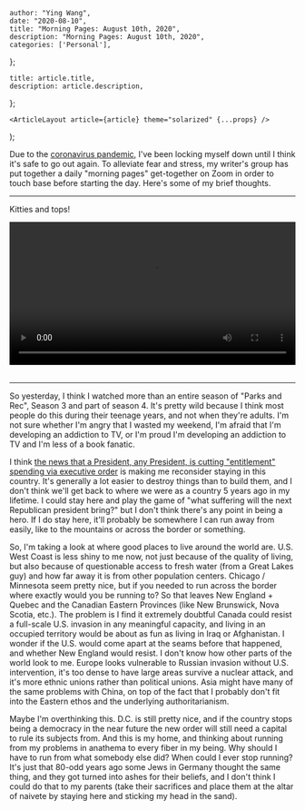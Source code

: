 

    author: "Ying Wang",
    date: "2020-08-10",
    title: "Morning Pages: August 10th, 2020",
    description: "Morning Pages: August 10th, 2020",
    categories: ['Personal'],
};

    title: article.title,
    description: article.description,
};

    <ArticleLayout article={article} theme="solarized" {...props} />
);


Due to the [coronavirus
pandemic](https://en.wikipedia.org/wiki/2019-20_coronavirus_pandemic), I've been
locking myself down until I think it's safe to go out again. To alleviate fear
and stress, my writer's group has put together a daily "morning pages"
get-together on Zoom in order to touch base before starting the day. Here's some
of my brief thoughts.

---

Kitties and tops!

<!-- https://stackoverflow.com/a/26276254 -->
<video style="width: 100%; width: -moz-available; width: -webkit-fill-available; width: fill-available; max-width: 100%;" controls>
    <source src="/video/posts/2020/08/10/morning_pages.mp4" type="video/mp4">
    Your browser does not support HTML5 video.
</video>
<br/>
<br/>

---

So yesterday, I think I watched more than an entire season of "Parks and Rec",
Season 3 and part of season 4. It's pretty wild because I think most people do
this during their teenage years, and not when they're adults. I'm not sure
whether I'm angry that I wasted my weekend, I'm afraid that I'm developing an
addiction to TV, or I'm proud I'm developing an addiction to TV and I'm less of
a book fanatic.

I think [the news that a President, any President, is cutting "entitlement"
spending via executive
order](https://boston.cbslocal.com/2020/08/08/coronavirus-donald-trump-executive-order-ayanna-pressley-elizabeth-warren/)
is making me reconsider staying in this country. It's generally a lot easier to
destroy things than to build them, and I don't think we'll get back to where we
were as a country 5 years ago in my lifetime. I could stay here and play the
game of "what suffering will the next Republican president bring?" but I don't
think there's any point in being a hero. If I do stay here, it'll probably be
somewhere I can run away from easily, like to the mountains or across the border
or something.

So, I'm taking a look at where good places to live around the world are. U.S.
West Coast is less shiny to me now, not just because of the quality of living,
but also because of questionable access to fresh water (from a Great Lakes guy)
and how far away it is from other population centers. Chicago / Minnesota seem
pretty nice, but if you needed to run across the border where exactly would you
be running to? So that leaves New England + Quebec and the Canadian Eastern
Provinces (like New Brunswick, Nova Scotia, etc.). The problem is I find it
extremely doubtful Canada could resist a full-scale U.S. invasion in any
meaningful capacity, and living in an occupied territory would be about as fun
as living in Iraq or Afghanistan. I wonder if the U.S. would come apart at the
seams before that happened, and whether New England would resist. I don't know
how other parts of the world look to me. Europe looks vulnerable to Russian
invasion without U.S. intervention, it's too dense to have large areas survive a
nuclear attack, and it's more ethnic unions rather than political unions. Asia
might have many of the same problems with China, on top of the fact that I
probably don't fit into the Eastern ethos and the underlying authoritarianism.

Maybe I'm overthinking this. D.C. is still pretty nice, and if the country stops
being a democracy in the near future the new order will still need a capital to
rule its subjects from. And this is my home, and thinking about running from my
problems in anathema to every fiber in my being. Why should I have to run from
what somebody else did? When could I ever stop running? It's just that 80-odd
years ago some Jews in Germany thought the same thing, and they got turned into
ashes for their beliefs, and I don't think I could do that to my parents (take
their sacrifices and place them at the altar of naivete by staying here and
sticking my head in the sand).
